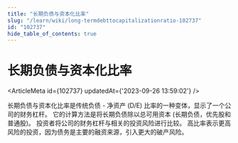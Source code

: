 ```yaml
---
title: "长期负债与资本化比率"
slug: "/learn/wiki/long-termdebttocapitalizationratio-102737"
id: "102737"
hide_table_of_contents: true
---
```



# 长期负债与资本化比率

<ArticleMeta id={102737} updatedAt={'2023-09-26 13:59:02'} />
<div className='border-solid border-b border-t-0 my-4 border-[var(--ifm-color-gray-300)]' />

长期负债与资本化比率是传统负债 - 净资产 (D/E) 比率的一种变体，显示了一个公司的财务杠杆。 它的计算方法是将长期负债除以总可用资本 (长期负债，优先股和普通股)。 投资者将公司的财务杠杆与相关的投资风险进行比较。 高比率表示更高风险的投资，因为债务是主要的融资来源，引入更大的破产风险。
